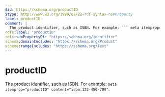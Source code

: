 ```yaml
---
$id: https://schema.org/productID
$type: http://www.w3.org/1999/02/22-rdf-syntax-ns#Property
label: productID
comment: |
  The product identifier, such as ISBN. For example: ``` meta itemprop="productID" content="isbn:123-456-789" ```.
rdfs:label: "productID"
rdfs:subPropertyOf: "https://schema.org/identifier"
schema:domainIncludes: "https://schema.org/Product"
schema:rangeIncludes: "https://schema.org/Text"
---
```


# productID

The product identifier, such as ISBN. For example: ``` meta itemprop="productID" content="isbn:123-456-789" ```.

